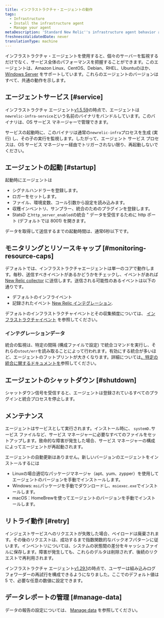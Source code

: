 ```yaml
---
title: インフラストラクチャ・エージェントの動作
tags:
  - Infrastructure
  - Install the infrastructure agent
  - Manage your agent
metaDescription: 'Standard New Relic''s infrastructure agent behavior at startup, retry, maintenance, shutdown, etc.'
freshnessValidatedDate: never
translationType: machine
---
```


インフラストラクチャ・エージェントを使用すると、個々のサーバーを監視するだけでなく、サービス全体のパフォーマンスを把握することができます。このエージェントは、Amazon Linux、CentOS、Debian、RHEL、Ubuntuのほか、 [Windows Server](/docs/infrastructure-install-windows-server) をサポートしています。これらのエージェントのバージョンはすべて、共通の動作を示します。

## エージェントサービス [#service]

インフラストラクチャ エージェント[v1.5.59](/docs/release-notes/infrastructure-release-notes/infrastructure-agent-release-notes/new-relic-infrastructure-agent-1559)の時点で、エージェントは`newrelic-infra-service`という名前のバイナリをバンドルしています。このバイナリは、OS サービス マネージャーで管理できます。

サービスの起動時に、このバイナリは通常の`newrelic-infra`プロセスを生成 (実行) し、その子の実行を監視します。したがって、エージェント サービス プロセスは、OS サービス マネージャー経由でトリガーされない限り、再起動しないでください。

## エージェントの起動 [#startup]

起動時にエージェントは

* シグナルハンドラーを登録します。
* ロガーをセットします。
* ファイル、環境変数、コール引数から設定を読み込みます。
* 収穫インベントリ、サンプラー、統合のためのプラグインを登録します。
* StatsD と`http_server_enabled`の統合 &quot; データを受信するために http ポート (デフォルトでは 8001) を開きます。

データを取得して送信するまでの起動時間は、通常6秒以下です。

## モニタリングとリソースキャップ [#monitoring-resource-caps]

デフォルトでは、インフラストラクチャエージェントは単一のコアで動作します。毎秒、送信すべきイベントがあるかどうかをチェックし、イベントがあれば [New Relic collector](/docs/using-new-relic/welcome-new-relic/getting-started/glossary#collector) に送信します。送信される可能性のあるイベントは以下の通りです。

* デフォルトのインフライベント
* 記録されたイベント [New Relic インテグレーション](/docs/infrastructure/infrastructure-integrations/get-started/introduction-infrastructure-integrations).

デフォルトのインフラストラクチャイベントとその収集頻度については、 [インフラストラクチャイベント](/docs/infrastructure/new-relic-infrastructure/data-instrumentation/default-infrastructure-attributes-events#h2-Infrastructure-events) を参照してください。

### インテグレーションデータ

統合の監視は、特定の間隔 (構成ファイルで設定) で統合コマンドを実行し、それらの`stout/err`を読み取ることによって行われます。有効にする統合が多いほど、エージェントのフットプリントが大きくなります。詳細については[、特定の統合に関するドキュメントを](/docs/infrastructure/infrastructure-integrations/get-started/introduction-infrastructure-integrations)参照してください。

## エージェントのシャットダウン [#shutdown]

シャットダウン信号を受信すると、エージェントは登録されているすべてのプラグインと統合プロセスを停止します。

## メンテナンス

エージェントはサービスとして実行されます。インストール時に、 `systemD.`サービス ファイルなど、サービス マネージャーに必要なすべてのファイルをセットアップします。致命的な障害が発生した場合、サービス マネージャーの構成によってエージェントが再起動されます。

エージェントの自動更新はありません。新しいバージョンのエージェントをインストールするには

* Linuxの場合適切なパッケージマネージャ（apt、yum、zypper）を使用してエージェントのバージョンを手動でインストールします。
* Windows: `msi`パッケージを手動でダウンロードし、`msiexec.exe`でインストールします。
* macOS：HomeBrewを使ってエージェントのバージョンを手動でインストールします。

## リトライ動作 [#retry]

インジェストサービスへのリクエストが失敗した場合、ペイロードは廃棄されます。その後のリクエストは、成功するまで指数関数的なバックオフパターンに従います。インベントリについては、システムの状態間の差分をキャッシュファイルに保存します。障害が発生しても、これらのデルタは削除されず、後続のリクエストで再利用されます。

インフラストラクチャ エージェント[v1.29.1](/docs/release-notes/infrastructure-release-notes/infrastructure-agent-release-notes/new-relic-infrastructure-agent-1291)の時点で、ユーザーは組み込みログ フォワーダーの再試行を構成できるようになりました。ここでのデフォルト値は 5 で、必要な任意の数値に設定できます。

## データレポートの管理 [#manage-data]

データの報告の設定については、 [Manage data](/docs/infrastructure/manage-your-data/data-instrumentation/manage-infrastructure-data-reporting) を参照してください。